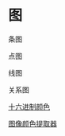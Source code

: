 # 图 {.unnumbered}

条图

点图

线图

关系图

[十六进制颜色](https://encycolorpedia.cn/named)

[图像颜色提取器](https://imgonline.tools/zh/image-color-picker)
